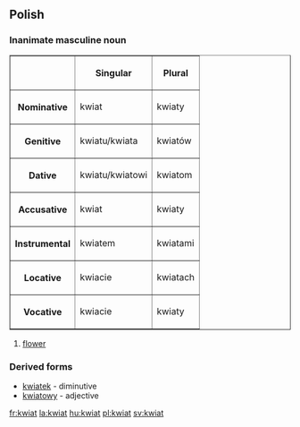 ==Polish==
===Inanimate masculine noun===
<table border=1>
<tr><th><th>Singular<th>Plural</tr>
<tr><th>Nominative<td>kwiat<td>kwiaty</tr>
<tr><th>Genitive<td>kwiatu/kwiata<td>kwiatów</tr>
<tr><th>Dative<td>kwiatu/kwiatowi<td>kwiatom</tr>
<tr><th>Accusative<td>kwiat<td>kwiaty</tr>
<tr><th>Instrumental<td>kwiatem<td>kwiatami</tr>
<tr><th>Locative<td>kwiacie<td>kwiatach</tr>
<tr><th>Vocative<td>kwiacie<td>kwiaty</tr>
</table>
#[[flower]]

===Derived forms===
*[[kwiatek]] - diminutive
*[[kwiatowy]] - adjective

[[fr:kwiat]]
[[la:kwiat]]
[[hu:kwiat]]
[[pl:kwiat]]
[[sv:kwiat]]